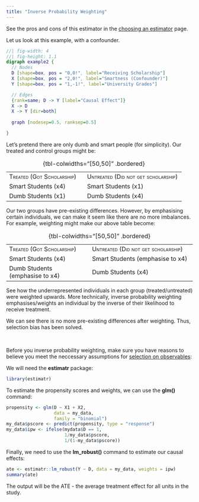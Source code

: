 ```yaml
---
title: "Inverse Probability Weighting"
---
```


::: small
See the pros and cons of this estimator in the [choosing an estimator](soochoose.qmd) page.
:::

Let us look at this example, with a confounder.

::: center-graph
```dot
//| fig-width: 4
//| fig-height: 1.1
digraph example2 {
  // Nodes
  D [shape=box, pos = "0,0!", label="Receiving Scholarship"]
  X [shape=box, pos = "2,0!", label="Smartness (Confounder)"]
  Y [shape=box, pos = "1,-1!", label="University Grades"]

  // Edges
  {rank=same; D -> Y [label="Causal Effect"]}
  X -> D
  X -> Y [dir=both]
  
  graph [nodesep=0.5, ranksep=0.5]

}
```
:::

Let's pretend there are only dumb and smart people (for simplicity). Our treated and control groups might be:

|                                         |                                                   |
|-----------------------------------------|---------------------------------------------------|
| [Treated (Got Scholarship)]{.smallcaps} | [Untreated (Did not get scholarship)]{.smallcaps} |
| Smart Students (x4)                     | Smart Students (x1)                               |
| Dumb Students (x1)                      | Dumb Students (x4)                                |

: {tbl-colwidths="\[50,50\]" .bordered}

Our two groups have pre-existing differences. However, by emphasising certain individuals, we can make it seem like there are no more imbalances. For example, weighting might make our above table become:

|                                         |                                                   |
|-----------------------------------------|---------------------------------------------------|
| [Treated (Got Scholarship)]{.smallcaps} | [Untreated (Did not get scholarship)]{.smallcaps} |
| Smart Students (x4)                     | Smart Students (emphasise to x4)                  |
| Dumb Students (emphasise to x4)         | Dumb Students (x4)                                |

: {tbl-colwidths="\[50,50\]" .bordered}

::: small
See how the underrepresented individuals in each group (treated/untreated) were weighted upwards. More technically, inverse probability weighting emphasises/weights an individual by the inverse of their likelihood to receive treatment.
:::

We can see there is no more pre-existing differences after weighting. Thus, selection bias has been solved.

<br />

Before you inverse probability weighting, make sure you have reasons to believe you meet the neccessary assumptions for [selection on observables](soo.qmd):

We will need the **estimatr** package:

```r
library(estimatr)
```

To estimate the propensity scores and weights, we can use the **glm()** command:

```r
propensity <- glm(D ~ X1 + X2,
                  data = my_data,
                  family = "binomial")
my_data$pscore <- predict(propensity, type = "response")
my_data$ipw <- ifelse(mydata$D == 1,
                      1/my_data$pscore,
                      1/(1-my_data$pscore))
```

Finally, we need to use the **lm_robust()** command to estimate our causal effects:

```r
ate <- estimatr::lm_robust(Y ~ D, data = my_data, weights = ipw)
summary(ate)
```

The output will be the ATE - the average treatment effect for all units in the study.
